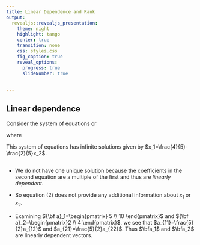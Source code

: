 ```yaml
---
title: Linear Dependence and Rank
output: 
  revealjs::revealjs_presentation:
    theme: night
    highlight: tango
    center: true
    transition: none
    css: styles.css
    fig_caption: true
    reveal_options:
      progress: true
      slideNumber: true
      
  
---
```


## Linear dependence

Consider the system of equations
\begin{eqnarray}
5x_1+2x_2&=&2\\
10x_1+4x_2&=&4,
\end{eqnarray}
or
\begin{eqnarray*}
{\bf a}_1x_1+{\bf a}_2x_2={\bf b},
\end{eqnarray*}

where

\begin{eqnarray*}
{\bf a}_1=\begin{pmatrix} 5 \\ 10 \end{pmatrix}, {\bf a}_2=\begin{pmatrix}2 \\ 4 \end{pmatrix}, \text{ and } {\bf b}=\begin{pmatrix} 2 \\ 4 \end{pmatrix}.
\end{eqnarray*}

This system of equations has infinite solutions given by $x_1=\frac{4}{5}-\frac{2}{5}x_2$.

##

  - We do not have one unique solution because the coefficients in the second equation are a multiple of the first and thus are *linearly dependent*.

  - So equation (2) does not provide any additional information about $x_1$ or $x_2$.

  - Examining ${\bf a}_1=\begin{pmatrix} 5 \\ 10 \end{pmatrix}$ and ${\bf a}_2=\begin{pmatrix}2 \\ 4 \end{pmatrix}$, we see that $a_{11}=\frac{5}{2}a_{12}$ and $a_{21}=\frac{5}{2}a_{22}$.  Thus $\bfa_1$ and $\bfa_2$ are linearly dependent vectors.





